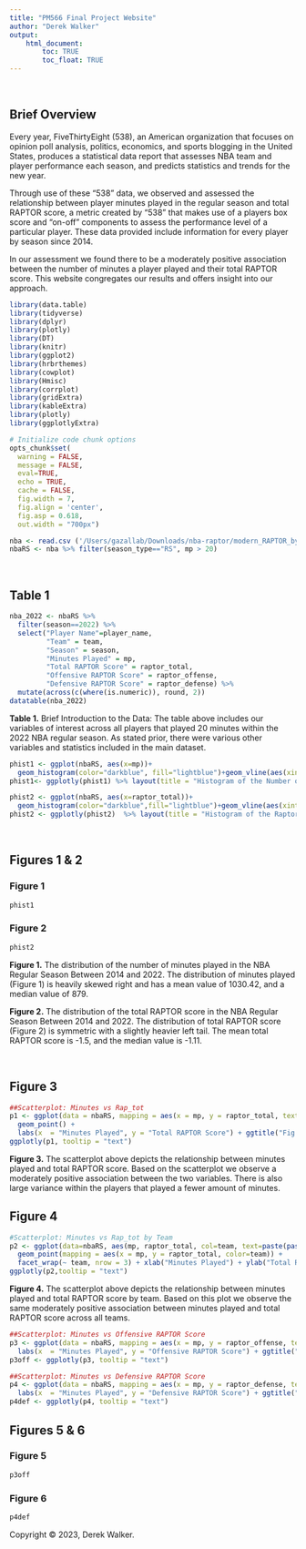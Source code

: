 ```yaml
---
title: "PM566 Final Project Website"
author: "Derek Walker"
output: 
    html_document:
        toc: TRUE
        toc_float: TRUE
---
```


$~$

## Brief Overview

Every year, FiveThirtyEight (538), an American organization that focuses on opinion poll analysis, politics, economics, and sports blogging in the United States, produces a statistical data report that assesses NBA team and player performance each season, and predicts statistics and trends for the new year. 

Through use of these "538" data, we observed and assessed the relationship between player minutes played in the regular season and total RAPTOR score, a metric created by "538" that makes use of a players box score and "on-off" components to assess the performance level of a particular player. These data provided include information for every player by season since 2014.

In our assessment we found there to be a moderately positive association between the number of minutes a player played and their total RAPTOR score. This website congregates our results and offers insight into our approach.  


```r
library(data.table)
library(tidyverse)
library(dplyr)
library(plotly)
library(DT)
library(knitr)
library(ggplot2)
library(hrbrthemes)
library(cowplot)
library(Hmisc)
library(corrplot)
library(gridExtra)
library(kableExtra)
library(plotly)
library(ggplotlyExtra)
```

```r
# Initialize code chunk options
opts_chunk$set(
  warning = FALSE,
  message = FALSE,
  eval=TRUE,
  echo = TRUE,
  cache = FALSE,
  fig.width = 7, 
  fig.align = 'center',
  fig.asp = 0.618,
  out.width = "700px")
```

```r
nba <- read.csv ('/Users/gazallab/Downloads/nba-raptor/modern_RAPTOR_by_team.csv')
nbaRS <- nba %>% filter(season_type=="RS", mp > 20) 
```

$~$

## Table 1

```r
nba_2022 <- nbaRS %>% 
  filter(season==2022) %>% 
  select("Player Name"=player_name,
         "Team" = team,
         "Season" = season,
         "Minutes Played" = mp,
         "Total RAPTOR Score" = raptor_total,
         "Offensive RAPTOR Score" = raptor_offense, 
         "Defensive RAPTOR Score" = raptor_defense) %>%
  mutate(across(c(where(is.numeric)), round, 2))
datatable(nba_2022)
```

**Table 1.** Brief Introduction to the Data: The table above includes our variables of interest across all players that played 20 minutes within the 2022 NBA regular season. As stated prior, there were various other variables and statistics included in the main dataset.


```r
phist1 <- ggplot(nbaRS, aes(x=mp))+
  geom_histogram(color="darkblue", fill="lightblue")+geom_vline(aes(xintercept=mean(nbaRS$mp)), color="red", linetype="dashed") + geom_vline(data=nbaRS, aes(xintercept=median(nbaRS$mp)), color="blue",  linetype="dashed")
phist1<- ggplotly(phist1) %>% layout(title = "Histogram of the Number of Minutes Played in the \n NBA Regular Season Between 2014 and 2022", yaxis = list(title = "Count"), xaxis = list(title = "Minutes Played"))
```

```r
phist2 <- ggplot(nbaRS, aes(x=raptor_total))+
  geom_histogram(color="darkblue",fill="lightblue")+geom_vline(aes(xintercept=mean(nbaRS$raptor_total)), color="red", linetype="dashed") + geom_vline(data=nbaRS, aes(xintercept=median(nbaRS$raptor_total)), color="blue",  linetype="dashed")
phist2 <- ggplotly(phist2)  %>% layout(title = "Histogram of the Raptor Total Score in the \n NBA Regular Season Between 2014 and 2022", yaxis = list(title = "Count"), xaxis = list(title = "Total RAPTOR Score"))
```
$~$

## Figures 1 & 2 {.tabset}

### Figure 1

```r
phist1
```

### Figure 2

```r
phist2
```


**Figure 1.** The distribution of the number of minutes played in the NBA Regular Season Between 2014 and 2022. The distribution of minutes played (Figure 1) is heavily skewed right and has a mean value of 1030.42, and a median value of 879.

**Figure 2.** The distribution of the total RAPTOR score in the NBA Regular Season Between 2014 and 2022. The distribution of total RAPTOR score (Figure 2) is symmetric with a slightly heavier left tail. The mean total RAPTOR score is -1.5, and the median value is -1.11.

$~$

## Figure 3

```r
##Scatterplot: Minutes vs Rap_tot
p1 <- ggplot(data = nbaRS, mapping = aes(x = mp, y = raptor_total, text=paste(paste("Player Name: ",player_name, sep=""), paste("Season: ", season, sep=""), paste("Team: ", team, sep=""), paste("Minutes Played: ",mp,sep=""), paste("Total RAPTOR Score: ", round(raptor_total,2), sep=""), sep = "<br>") )) + 
  geom_point() +
  labs(x  = "Minutes Played", y = "Total RAPTOR Score") + ggtitle("Fig 3: Minutes Played vs Total RAPTOR Score in the NBA Regular \nSeason (2014-2022)") + theme(plot.title = element_text(face="bold"))
ggplotly(p1, tooltip = "text")
```

**Figure 3.** The scatterplot above depicts the relationship between minutes played and total RAPTOR score. Based on the scatterplot we observe a moderately positive association between the two variables.
There is also large variance within the players that played a fewer amount of minutes.

## Figure 4

```r
#Scatterplot: Minutes vs Rap_tot by Team
p2 <- ggplot(data=nbaRS, aes(mp, raptor_total, col=team, text=paste(paste("Player Name: ",player_name, sep=""), paste("Season: ", season, sep=""), paste("Team: ", team, sep=""), paste("Minutes Played: ",mp,sep=""), paste("Total RAPTOR Score: ", round(raptor_total,2), sep=""), sep = "<br>") )) + 
  geom_point(mapping = aes(x = mp, y = raptor_total, color=team)) +
  facet_wrap(~ team, nrow = 3) + xlab("Minutes Played") + ylab("Total RAPTOR Score") + ggtitle("Fig 4: Linear Regression of Minutes Played vs Total RAPTOR Score by Team") + theme(plot.title = element_text(face="bold")) + scale_x_continuous(breaks = c(0,1000,2000,3000))
ggplotly(p2,tooltip = "text")
```

**Figure 4.** The scatterplot above depicts the relationship between minutes played and total RAPTOR score by team. Based on this plot we observe the same moderately positive association between minutes played and total RAPTOR score across all teams.


```r
##Scatterplot: Minutes vs Offensive RAPTOR Score
p3 <- ggplot(data = nbaRS, mapping = aes(x = mp, y = raptor_offense, text=paste(paste("Player Name: ",player_name, sep=""), paste("Season: ", season, sep=""), paste("Team: ", team, sep=""), paste("Minutes Played: ",mp,sep=""), paste("Offensive RAPTOR Score: ", round(raptor_offense,2), sep=""), sep = "<br>") )) + geom_point() +
  labs(x  = "Minutes Played", y = "Offensive RAPTOR Score") + ggtitle("Fig 5: Minutes Played vs Offensive RAPTOR Score in the NBA Regular \nSeason (2014-2022)") + theme(plot.title = element_text(face="bold"))
p3off <- ggplotly(p3, tooltip = "text")
```


```r
##Scatterplot: Minutes vs Defensive RAPTOR Score
p4 <- ggplot(data = nbaRS, mapping = aes(x = mp, y = raptor_defense, text=paste(paste("Player Name: ",player_name, sep=""), paste("Season: ", season, sep=""), paste("Team: ", team, sep=""), paste("Minutes Played: ",mp,sep=""), paste("Defensive RAPTOR Score: ", round(raptor_defense,2), sep=""), sep = "<br>") )) + geom_point() +
  labs(x  = "Minutes Played", y = "Defensive RAPTOR Score") + ggtitle("Fig 5: Minutes Played vs Defensive RAPTOR Score in the NBA Regular \nSeason (2014-2022)") + theme(plot.title = element_text(face="bold"))
p4def <- ggplotly(p4, tooltip = "text")
```


## Figures 5 & 6 {.tabset}

### Figure 5

```r
p3off
```

### Figure 6

```r
p4def
```


Copyright © 2023, Derek Walker.

